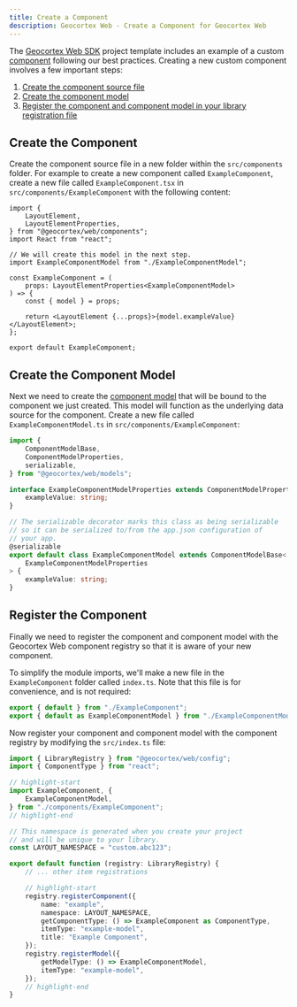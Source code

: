 ```yaml
---
title: Create a Component
description: Geocortex Web - Create a Component for Geocortex Web
---
```


The [Geocortex Web SDK](sdk-overview.mdx) project template includes an example of a custom [component](concepts-components-services.mdx#components) following our best practices. Creating a new custom component involves a few important steps:

1. [Create the component source file](#create-the-component)
1. [Create the component model](#create-the-component-model)
1. [Register the component and component model in your library registration file](#register-the-component)

## Create the Component

Create the component source file in a new folder within the `src/components` folder. For example to create a new component called `ExampleComponent`, create a new file called `ExampleComponent.tsx` in `src/components/ExampleComponent` with the following content:

```tsx title="src/components/ExampleComponent/ExampleComponent.tsx"
import {
    LayoutElement,
    LayoutElementProperties,
} from "@geocortex/web/components";
import React from "react";

// We will create this model in the next step.
import ExampleComponentModel from "./ExampleComponentModel";

const ExampleComponent = (
    props: LayoutElementProperties<ExampleComponentModel>
) => {
    const { model } = props;

    return <LayoutElement {...props}>{model.exampleValue}</LayoutElement>;
};

export default ExampleComponent;
```

## Create the Component Model

<!-- TODO: Clarify that React component state is still useful. Provide suggestions on when to use one vs. other -->

Next we need to create the [component model](concepts-components-services.mdx#component-models) that will be bound to the component we just created. This model will function as the underlying data source for the component. Create a new file called `ExampleComponentModel.ts` in `src/components/ExampleComponent`:

```ts title="src/components/ExampleComponent/ExampleComponentModel.ts"
import {
    ComponentModelBase,
    ComponentModelProperties,
    serializable,
} from "@geocortex/web/models";

interface ExampleComponentModelProperties extends ComponentModelProperties {
    exampleValue: string;
}

// The serializable decorator marks this class as being serializable
// so it can be serialized to/from the app.json configuration of
// your app.
@serializable
export default class ExampleComponentModel extends ComponentModelBase<
    ExampleComponentModelProperties
> {
    exampleValue: string;
}
```

## Register the Component

Finally we need to register the component and component model with the Geocortex Web component registry so that it is aware of your new component.

To simplify the module imports, we'll make a new file in the `ExampleComponent` folder called `index.ts`. Note that this file is for convenience, and is not required:

```ts title="src/components/ExampleComponent/index.ts"
export { default } from "./ExampleComponent";
export { default as ExampleComponentModel } from "./ExampleComponentModel";
```

Now register your component and component model with the component registry by modifying the `src/index.ts` file:

<!-- TODO: The `as ComponentType` is gross. Fix this. -->

```ts title="src/index.ts"
import { LibraryRegistry } from "@geocortex/web/config";
import { ComponentType } from "react";

// highlight-start
import ExampleComponent, {
    ExampleComponentModel,
} from "./components/ExampleComponent";
// highlight-end

// This namespace is generated when you create your project
// and will be unique to your library.
const LAYOUT_NAMESPACE = "custom.abc123";

export default function (registry: LibraryRegistry) {
    // ... other item registrations

    // highlight-start
    registry.registerComponent({
        name: "example",
        namespace: LAYOUT_NAMESPACE,
        getComponentType: () => ExampleComponent as ComponentType,
        itemType: "example-model",
        title: "Example Component",
    });
    registry.registerModel({
        getModelType: () => ExampleComponentModel,
        itemType: "example-model",
    });
    // highlight-end
}
```
